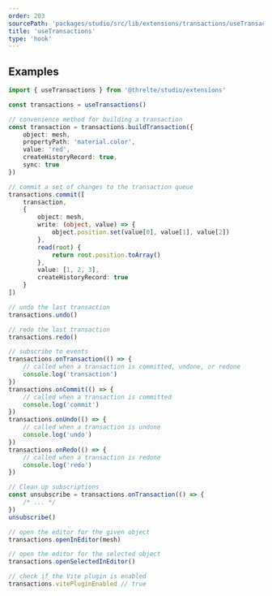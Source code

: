 ```yaml
---
order: 203
sourcePath: 'packages/studio/src/lib/extensions/transactions/useTransactions.ts'
title: 'useTransactions'
type: 'hook'
---
```


## Examples

```ts
import { useTransactions } from '@threlte/studio/extensions'

const transactions = useTransactions()

// convenience method for building a transaction
const transaction = transactions.buildTransaction({
	object: mesh,
	propertyPath: 'material.color',
	value: 'red',
	createHistoryRecord: true,
	sync: true
})

// commit a set of changes to the transaction queue
transactions.commit([
	transaction,
	{
		object: mesh,
		write: (object, value) => {
			object.position.set(value[0], value[1], value[2])
		},
		read(root) {
			return root.position.toArray()
		},
		value: [1, 2, 3],
		createHistoryRecord: true
	}
])

// undo the last transaction
transactions.undo()

// redo the last transaction
transactions.redo()

// subscribe to events
transactions.onTransaction(() => {
	// called when a transaction is committed, undone, or redone
	console.log('transaction')
})
transactions.onCommit(() => {
	// called when a transaction is committed
	console.log('commit')
})
transactions.onUndo(() => {
	// called when a transaction is undone
	console.log('undo')
})
transactions.onRedo(() => {
	// called when a transaction is redone
	console.log('redo')
})

// Clean up subscriptions
const unsubscribe = transactions.onTransaction(() => {
	/* ... */
})
unsubscribe()

// open the editor for the given object
transactions.openInEditor(mesh)

// open the editor for the selected object
transactions.openSelectedInEditor()

// check if the Vite plugin is enabled
transactions.vitePluginEnabled // true
```
